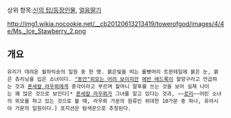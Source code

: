 상위 항목:[[신의 탑/등장인물]], [[얼음딸기]]

http://img1.wikia.nocookie.net/__cb20120613213419/towerofgod/images/4/4e/Ms._Ice_Stawberry_2.png
 
== 개요 ==
 유리가 데려온 월하익송의 일원 중 한 명. 붉은빛을 띄는 롤빵머리 트윈테일에 붉은 눈, 붉은 츄리닝을 입은 소녀이다. [["동안"외모는 어려 보이지만]] [[에반 에드록]]이 할망구라고 언급하는 것과 [[폰세칼 라우뢰]]에게 총각이라고 부르며 할머니 말투를 쓰는 것을 보아 실제 나이는 꽤 많은 것으로 보인다[* [[폰세칼 라우뢰]]가 그녀를 알고 있다는 것과, ~~[[로리]]~~어린 소녀의 외모를 하고 있는 것으로 볼 때, 라우뢰 가문의 원류인 위대한 10가문 중 하나, 유라시아 가문의 일원이다.] 포지션은 탐색꾼으로 추정된다.

